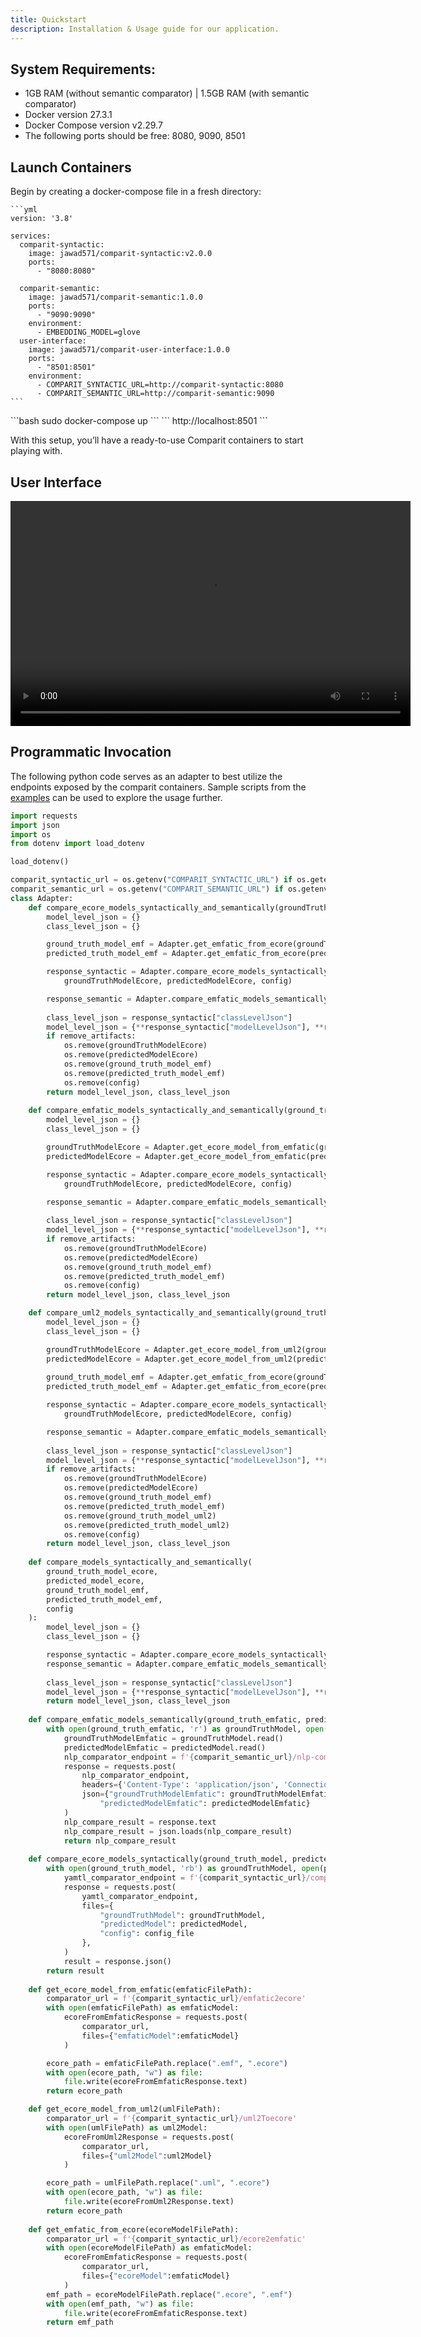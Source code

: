 ```yaml
---
title: Quickstart
description: Installation & Usage guide for our application.
---
```


## System Requirements:
- 1GB RAM (without semantic comparator) | 1.5GB RAM (with semantic comparator)
- Docker version 27.3.1
- Docker Compose version v2.29.7
- The following ports should be free: 8080, 9090, 8501

## Launch Containers
<Stepper>
  <StepperItem title="Step 1: Setup docker-compose file">
    Begin by creating a docker-compose file in a fresh directory:

    ```yml
    version: '3.8'

    services:
      comparit-syntactic:
        image: jawad571/comparit-syntactic:v2.0.0
        ports:
          - "8080:8080"

      comparit-semantic:
        image: jawad571/comparit-semantic:1.0.0
        ports:
          - "9090:9090"
        environment:
          - EMBEDDING_MODEL=glove
      user-interface:
        image: jawad571/comparit-user-interface:1.0.0
        ports:
          - "8501:8501"
        environment:
          - COMPARIT_SYNTACTIC_URL=http://comparit-syntactic:8080
          - COMPARIT_SEMANTIC_URL=http://comparit-semantic:9090
    ```
  </StepperItem>

  <StepperItem title="Step 2: Start Containers">
    ```bash
    sudo docker-compose up
    ```
  </StepperItem>

  <StepperItem title="Step 3: Access The User Interface">
    ```
    http://localhost:8501
    ```
  </StepperItem>
</Stepper>

With this setup, you’ll have a ready-to-use Comparit containers to start playing with.

## User Interface
<video width="640" height="360" controls>
  <source src="/comparit_demo.mp4" type="video/mp4" />
  Your browser does not support the video tag.
</video>

## Programmatic Invocation

The following python code serves as an adapter to best utilize the endpoints exposed by the comparit containers. Sample scripts from the [examples](https://github.com/com-parit/model-comparator/tree/main/examples) can be used to explore the usage further.

```python
import requests
import json
import os
from dotenv import load_dotenv

load_dotenv()

comparit_syntactic_url = os.getenv("COMPARIT_SYNTACTIC_URL") if os.getenv("COMPARIT_SYNTACTIC_URL") else "http://localhost:8080"
comparit_semantic_url = os.getenv("COMPARIT_SEMANTIC_URL") if os.getenv("COMPARIT_SEMANTIC_URL") else "http://localhost:9090"
class Adapter:
    def compare_ecore_models_syntactically_and_semantically(groundTruthModelEcore, predictedModelEcore, config, remove_artifacts = True):
        model_level_json = {}
        class_level_json = {}

        ground_truth_model_emf = Adapter.get_emfatic_from_ecore(groundTruthModelEcore)
        predicted_truth_model_emf = Adapter.get_emfatic_from_ecore(predictedModelEcore)

        response_syntactic = Adapter.compare_ecore_models_syntactically(
            groundTruthModelEcore, predictedModelEcore, config)

        response_semantic = Adapter.compare_emfatic_models_semantically(ground_truth_model_emf, predicted_truth_model_emf)
        
        class_level_json = response_syntactic["classLevelJson"]
        model_level_json = {**response_syntactic["modelLevelJson"], **response_semantic, **response_syntactic["time"]}
        if remove_artifacts:
            os.remove(groundTruthModelEcore)
            os.remove(predictedModelEcore)
            os.remove(ground_truth_model_emf)
            os.remove(predicted_truth_model_emf)
            os.remove(config)
        return model_level_json, class_level_json
            
    def compare_emfatic_models_syntactically_and_semantically(ground_truth_model_emf, predicted_truth_model_emf, config, remove_artifacts = True):
        model_level_json = {}
        class_level_json = {}

        groundTruthModelEcore = Adapter.get_ecore_model_from_emfatic(ground_truth_model_emf)
        predictedModelEcore = Adapter.get_ecore_model_from_emfatic(predicted_truth_model_emf)

        response_syntactic = Adapter.compare_ecore_models_syntactically(
            groundTruthModelEcore, predictedModelEcore, config)

        response_semantic = Adapter.compare_emfatic_models_semantically(ground_truth_model_emf, predicted_truth_model_emf)
        
        class_level_json = response_syntactic["classLevelJson"]
        model_level_json = {**response_syntactic["modelLevelJson"], **response_semantic, **response_syntactic["time"]}
        if remove_artifacts:
            os.remove(groundTruthModelEcore)
            os.remove(predictedModelEcore)
            os.remove(ground_truth_model_emf)
            os.remove(predicted_truth_model_emf)
            os.remove(config)
        return model_level_json, class_level_json

    def compare_uml2_models_syntactically_and_semantically(ground_truth_model_uml2, predicted_truth_model_uml2, config, remove_artifacts = True):
        model_level_json = {}
        class_level_json = {}

        groundTruthModelEcore = Adapter.get_ecore_model_from_uml2(ground_truth_model_uml2)
        predictedModelEcore = Adapter.get_ecore_model_from_uml2(predicted_truth_model_uml2)
        
        ground_truth_model_emf = Adapter.get_emfatic_from_ecore(groundTruthModelEcore)
        predicted_truth_model_emf = Adapter.get_emfatic_from_ecore(predictedModelEcore)

        response_syntactic = Adapter.compare_ecore_models_syntactically(
            groundTruthModelEcore, predictedModelEcore, config)

        response_semantic = Adapter.compare_emfatic_models_semantically(ground_truth_model_emf, predicted_truth_model_emf)
        
        class_level_json = response_syntactic["classLevelJson"]
        model_level_json = {**response_syntactic["modelLevelJson"], **response_semantic, **response_syntactic["time"]}
        if remove_artifacts:
            os.remove(groundTruthModelEcore)
            os.remove(predictedModelEcore)
            os.remove(ground_truth_model_emf)
            os.remove(predicted_truth_model_emf)
            os.remove(ground_truth_model_uml2)
            os.remove(predicted_truth_model_uml2)
            os.remove(config)
        return model_level_json, class_level_json
    
    def compare_models_syntactically_and_semantically(
        ground_truth_model_ecore,
        predicted_model_ecore,
        ground_truth_model_emf, 
        predicted_truth_model_emf, 
        config
    ):
        model_level_json = {}
        class_level_json = {}

        response_syntactic = Adapter.compare_ecore_models_syntactically(ground_truth_model_ecore, predicted_model_ecore, config)
        response_semantic = Adapter.compare_emfatic_models_semantically(ground_truth_model_emf, predicted_truth_model_emf)
        
        class_level_json = response_syntactic["classLevelJson"]
        model_level_json = {**response_syntactic["modelLevelJson"], **response_semantic, **response_syntactic["time"]}
        return model_level_json, class_level_json
    
    def compare_emfatic_models_semantically(ground_truth_emfatic, predicted_emfatic):
        with open(ground_truth_emfatic, 'r') as groundTruthModel, open(predicted_emfatic, 'r') as predictedModel:
            groundTruthModelEmfatic = groundTruthModel.read()
            predictedModelEmfatic = predictedModel.read()
            nlp_comparator_endpoint = f'{comparit_semantic_url}/nlp-compare'
            response = requests.post(
                nlp_comparator_endpoint,
                headers={'Content-Type': 'application/json', 'Connection': 'keep-alive'},
                json={"groundTruthModelEmfatic": groundTruthModelEmfatic,
                    "predictedModelEmfatic": predictedModelEmfatic}
            )
            nlp_compare_result = response.text
            nlp_compare_result = json.loads(nlp_compare_result)
            return nlp_compare_result
    
    def compare_ecore_models_syntactically(ground_truth_model, predicted_model, config):
        with open(ground_truth_model, 'rb') as groundTruthModel, open(predicted_model, 'rb') as predictedModel, open(config, 'rb') as config_file:
            yamtl_comparator_endpoint = f'{comparit_syntactic_url}/compare'
            response = requests.post(
                yamtl_comparator_endpoint,
                files={
                    "groundTruthModel": groundTruthModel,
                    "predictedModel": predictedModel,
                    "config": config_file
                },
            )
            result = response.json()
        return result
    
    def get_ecore_model_from_emfatic(emfaticFilePath):
        comparator_url = f'{comparit_syntactic_url}/emfatic2ecore'
        with open(emfaticFilePath) as emfaticModel:
            ecoreFromEmfaticResponse = requests.post(
                comparator_url,
                files={"emfaticModel":emfaticModel}
            )

        ecore_path = emfaticFilePath.replace(".emf", ".ecore")
        with open(ecore_path, "w") as file:
            file.write(ecoreFromEmfaticResponse.text)  
        return ecore_path

    def get_ecore_model_from_uml2(umlFilePath):
        comparator_url = f'{comparit_syntactic_url}/uml2Toecore'
        with open(umlFilePath) as uml2Model:
            ecoreFromUml2Response = requests.post(
                comparator_url,
                files={"uml2Model":uml2Model}
            )

        ecore_path = umlFilePath.replace(".uml", ".ecore")
        with open(ecore_path, "w") as file:
            file.write(ecoreFromUml2Response.text)  
        return ecore_path
            
    def get_emfatic_from_ecore(ecoreModelFilePath):
        comparator_url = f'{comparit_syntactic_url}/ecore2emfatic'
        with open(ecoreModelFilePath) as emfaticModel:
            ecoreFromEmfaticResponse = requests.post(
                comparator_url,
                files={"ecoreModel":emfaticModel}
            )
        emf_path = ecoreModelFilePath.replace(".ecore", ".emf")
        with open(emf_path, "w") as file:
            file.write(ecoreFromEmfaticResponse.text)
        return emf_path
```

